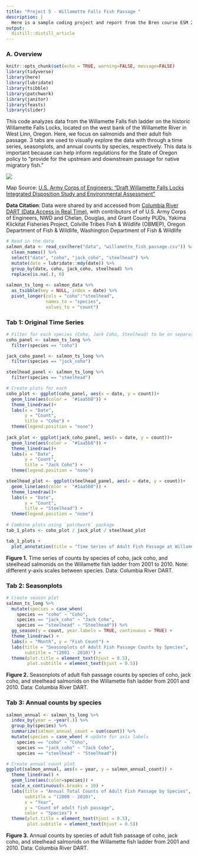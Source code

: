 ```yaml
---
title: "Project 5 - Willamette Falls Fish Passage "
description: |
  Here is a sample coding project and report from the Bren course ESM 244.
output: 
  distill::distill_article
---
```


### A. Overview 
```r
knitr::opts_chunk$set(echo = TRUE, warning=FALSE, message=FALSE)
library(tidyverse)
library(here)
library(lubridate)
library(tsibble)
library(patchwork)
library(janitor)
library(feasts)
library(slider)
```

This code analyzes data from the Willamette Falls fish ladder on the historic Willamette Falls Locks, located on the west bank of the Willamette River in West Linn, Oregon. Here, we focus on salmonids and their adult fish passage. 3 tabs are used to visually explore the data with through a time series, seasonplots, and annual counts by species, respectively. This data is important because can help inform regulations for the State of Oregon policy to "provide for the upstream and downstream passage for native migratory fish." 


![](data/Willamette_Falls_Locks_area_map.jpg)


Map Source: [U.S. Army Corps of Engineers: "Draft Willamette Falls Locks Integrated Disposition Study and Environmental Assessment"](https://www.nwp.usace.army.mil/willamette/locks/)


**Data Citation**: Data were shared by and accessed from [Columbia River DART (Data Access in Real Time)](http://www.cbr.washington.edu/dart/query/adult_graph_text), with contributors of of U.S. Army Corps of Engineers, NWD and Chelan, Douglas, and Grant County PUDs, Yakima Klickitat Fisheries Project, Colville Tribes Fish & Wildlife (OBMEP), Oregon Department of Fish & Wildlife, Washington Department of Fish & Wildlife

```r
# Read in the data 
salmon_data <- read_csv(here("data", "willamette_fish_passage.csv")) %>%
  clean_names() %>% 
  select("date", "coho", "jack_coho", "steelhead") %>% 
  mutate(date = lubridate::mdy(date)) %>% 
  group_by(date, coho, jack_coho, steelhead) %>% 
  replace(is.na(.), 0) 
  
salmon_ts_long <- salmon_data %>% 
  as_tsibble(key = NULL, index = date) %>% 
  pivot_longer(cols = "coho":"steelhead",
               names_to = "species",
               values_to = "count") 

```

### Tab 1: Original Time Series

```r
# Filter for each species (Coho, Jack Coho, Steelhead) to be on separate panels 
coho_panel <- salmon_ts_long %>% 
  filter(species == "coho")

jack_coho_panel <- salmon_ts_long %>% 
  filter(species == "jack_coho")

steelhead_panel <- salmon_ts_long %>% 
  filter(species == "steelhead")

# Create plots for each
coho_plot <- ggplot(coho_panel, aes(x = date, y = count))+
  geom_line(aes(color =  "#1aa5b8")) +
  theme_linedraw()+
  labs(x = "Date",
       y = "Count",
       title = "Coho") +
  theme(legend.position = "none")
  
jack_plot <- ggplot(jack_coho_panel, aes(x = date, y = count))+
  geom_line(aes(color =  "#1aa5b8")) +
  theme_linedraw()+
  labs(x = "Date",
       y = "Count",
       title = "Jack Coho") +
  theme(legend.position = "none")

steelhead_plot <- ggplot(steelhead_panel, aes(x = date, y = count))+
  geom_line(aes(color =  "#1aa5b8")) +
  theme_linedraw()+
  labs(x = "Date",
       y = "Count",
       title = "Steelhead") +
  theme(legend.position = "none")
  
# Combine plots using `patchwork` package
tab_1_plots <- coho_plot / jack_plot / steelhead_plot

tab_1_plots + 
  plot_annotation(title = "Time Series of Adult Fish Passage at Willamette Fish Ladder") 

```

**Figure 1.**  Time series of counts by species of coho, jack coho, and steelhead salmonids on the Willamette fish ladder from 2001 to 2010. Note: different y-axis scales between species. Data: Columbia River DART.

### Tab 2: Seasonplots
```r
# Create season plot 
salmon_ts_long %>% 
  mutate(species = case_when(
    species == "coho" ~ "Coho",
    species == "jack_coho" ~ "Jack Coho", 
    species == "steelhead" ~ "Steelhead")) %>% 
  gg_season(y = count, year.labels = TRUE, continuous = TRUE) +
  theme_linedraw() +
  labs(x = "Month", y = "Fish Count") +
  labs(title = "Seasonplots of Adult Fish Passage Counts by Species", 
       subtitle = "(2001 - 2010)") +
  theme(plot.title = element_text(hjust = 0.5),
        plot.subtitle = element_text(hjust = 0.5))
```

**Figure 2.** Seasonplots of adult fish passage counts by species of coho, jack coho, and steelhead salmonids on the Willamette fish ladder from 2001 and 2010. Data: Columbia River DART.

### Tab 3: Annual counts by species 

```r
salmon_annual <- salmon_ts_long %>% 
  index_by(year = ~year(.)) %>%
  group_by(species) %>% 
  summarize(salmon_annual_count = sum(count)) %>% 
  mutate(species = case_when( # update for axis labels
    species == "coho" ~ "Coho",
    species == "jack_coho" ~ "Jack Coho", 
    species == "steelhead" ~ "Steelhead")) 

# Create annual count plot
ggplot(salmon_annual, aes(x = year, y = salmon_annual_count)) +
  theme_linedraw() +
  geom_line(aes(color=species)) +
  scale_x_continuous(n.breaks = 10) +
  labs(title = "Annual Total Counts of Adult Fish Passage by Species",
       subtitle = "(2000 - 2010)",
       x = "Year",
       y = "Count of adult fish passage",
       color = "Species") +
  theme(plot.title = element_text(hjust = 0.5),
        plot.subtitle = element_text(hjust = 0.5))
```

**Figure 3.** Annual counts by species of adult fish passage of coho, jack coho, and steelhead salmonids on the Willamette fish ladder from 2001 and 2010. Data: Columbia River DART.







